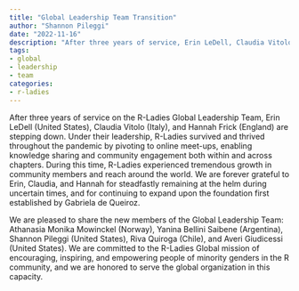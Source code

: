 ```yaml
---
title: "Global Leadership Team Transition"
author: "Shannon Pileggi"
date: "2022-11-16"
description: "After three years of service, Erin LeDell, Claudia Vitolo, and Hannah Frick are stepping down from the Global Leadership Team."
tags: 
- global
- leadership 
- team
categories:
- r-ladies
---
```


After three years of service on the R-Ladies Global Leadership Team, Erin LeDell 
(United States), Claudia Vitolo (Italy), and Hannah Frick (England) are 
stepping down. Under their leadership, R-Ladies survived and thrived throughout
the pandemic by pivoting to online meet-ups, enabling knowledge sharing and community
engagement both within and across chapters. During this time, R-Ladies experienced tremendous
growth in community members and reach around the world. We are forever grateful
to Erin, Claudia, and Hannah for steadfastly remaining at the helm during uncertain
times, and for continuing to expand upon the foundation first established by Gabriela
de Queiroz.

We are pleased to share the new members of the Global Leadership Team: Athanasia 
Monika Mowinckel (Norway), Yanina Bellini Saibene (Argentina), Shannon Pileggi
(United States), Riva Quiroga (Chile), and Averi Giudicessi (United States). We are
committed to the R-Ladies Global mission of encouraging, inspiring, and empowering
people of minority genders in the R community, and we are honored to serve the 
global organization in this capacity.

